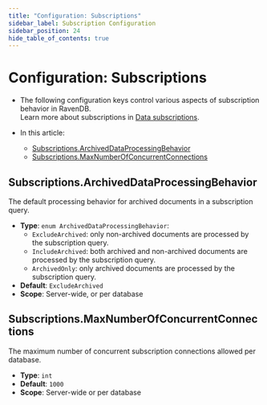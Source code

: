```yaml
---
title: "Configuration: Subscriptions"
sidebar_label: Subscription Configuration
sidebar_position: 24
hide_table_of_contents: true
---
```



# Configuration: Subscriptions
<Admonition type="note" title="Note">

* The following configuration keys control various aspects of subscription behavior in RavenDB.  
  Learn more about subscriptions in [Data subscriptions](../../client-api/data-subscriptions/what-are-data-subscriptions.mdx).

* In this article:
  * [Subscriptions.ArchivedDataProcessingBehavior](../../server/configuration/subscription-configuration.mdx#subscriptions.archiveddataprocessingbehavior)
  * [Subscriptions.MaxNumberOfConcurrentConnections](../../server/configuration/subscription-configuration.mdx#subscriptions.maxnumberofconcurrentconnections)

</Admonition>
 
## Subscriptions.ArchivedDataProcessingBehavior

The default processing behavior for archived documents in a subscription query.

- **Type**: `enum ArchivedDataProcessingBehavior`:
    * `ExcludeArchived`: only non-archived documents are processed by the subscription query.
    * `IncludeArchived`: both archived and non-archived documents are processed by the subscription query.
    * `ArchivedOnly`: only archived documents are processed by the subscription query.
- **Default**: `ExcludeArchived`
- **Scope**: Server-wide, or per database



## Subscriptions.MaxNumberOfConcurrentConnections

The maximum number of concurrent subscription connections allowed per database.

- **Type**: `int`
- **Default**: `1000`
- **Scope**: Server-wide or per database


